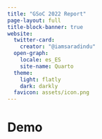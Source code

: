 ```yaml
---
title: "GSoC 2022 Report"
page-layout: full
title-block-banner: true
website:
  twitter-card:
    creator: "@iamsaradindu"
  open-graph:
    locale: es_ES
    site-name: Quarto
  theme:
    light: flatly
    dark: darkly
  favicon: assets/icon.png
---
```


# Demo

